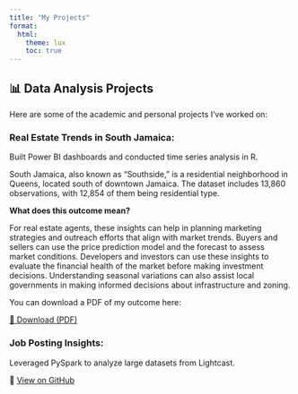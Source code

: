 ```yaml
---
title: "My Projects"
format:
  html:
    theme: lux
    toc: true
---
```


## 📊 Data Analysis Projects

Here are some of the academic and personal projects I've worked on:

### Real Estate Trends in South Jamaica:
Built Power BI dashboards and conducted time series analysis in R.

South Jamaica, also known as "Southside," is a residential neighborhood in Queens, located south of downtown Jamaica. The dataset includes 13,860 observations, with 12,854 of them being residential type.

**What does this outcome mean?**

For real estate agents, these insights can help in planning marketing strategies and outreach efforts that align with market trends. Buyers and sellers can use the price prediction model and the forecast to assess market conditions. Developers and investors can use these insights to evaluate the financial health of the market before making investment decisions. Understanding seasonal variations can also assist local governments in making informed decisions about infrastructure and zoning.

You can download a PDF of my outcome here:

[📄 Download (PDF)](files/SouthJamaica.pdf){target="_blank"}


### Job Posting Insights: 
Leveraged PySpark to analyze large datasets from Lightcast.

  🔗 [View on GitHub](https://github.com/CassieLu0/AD688-employability-sp25A3-group2.git)

